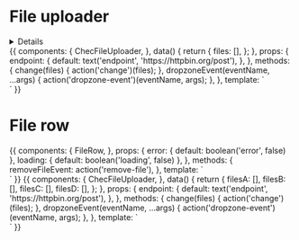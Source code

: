 
<Meta title="Form fields/File uploader" component={ChecFileUploader} />

# File uploader

<details>

</details>

<Props of={ChecFileUploader} />

<Preview>
  <Story name="Default">
    {{
      components: {
        ChecFileUploader,
      },
      data() {
        return {
          files: [],
        };
      },
      props: {
        endpoint: {
          default: text('endpoint', 'https://httpbin.org/post'),
        },
      },
      methods: {
        change(files) {
          action('change')(files);
        },
        dropzoneEvent(eventName, ...args) {
          action('dropzone-event')(eventName, args);
        },
      },
      template: `
        <div class="p-16 flex justify-center w-full h-full bg-white py-20">
          <ChecFileUploader
            v-model="files"
            @dropzone-event="dropzoneEvent"
            @change="change"
            :endpoint="endpoint"
          />
        </div>`
    }}
  </Story>
</Preview>


# File row

<Preview>
  <Story name="FileRow">
    {{
      components: {
        FileRow,
      },
      props: {
        error: {
          default: boolean('error', false)
        },
        loading: {
          default: boolean('loading', false)
        },
      },
      methods: {
        removeFileEvent: action('remove-file'),
      },
      template: `
        <div class="p-16 flex justify-center w-full h-full bg-white py-20">
          <FileRow
            :loading="loading"
            :error="error"
            @remove-file="removeFileEvent"
          />
        </div>`
    }}
  </Story>
</Preview>

<Preview>
  <Story name="Multiple fields">
    {{
      components: {
        ChecFileUploader,
      },
      data() {
        return {
          filesA: [],
          filesB: [],
          filesC: [],
          filesD: [],
        };
      },
      props: {
        endpoint: {
          default: text('endpoint', 'https://httpbin.org/post'),
        },
      },
      methods: {
        change(files) {
          action('change')(files);
        },
        dropzoneEvent(eventName, ...args) {
          action('dropzone-event')(eventName, args);
        },
      },
      template: `
        <div class="p-16 flex justify-center w-full h-full bg-white py-20">
          <ChecFileUploader
            v-model="filesA"
            @dropzone-event="dropzoneEvent"
            @change="change"
            :endpoint="endpoint"
          />
          <ChecFileUploader
            v-model="filesB"
            @dropzone-event="dropzoneEvent"
            @change="change"
            :endpoint="endpoint"
          />
          <ChecFileUploader
            v-model="filesC"
            @dropzone-event="dropzoneEvent"
            @change="change"
            :endpoint="endpoint"
          />
          <ChecFileUploader
            v-model="filesD"
            @dropzone-event="dropzoneEvent"
            @change="change"
            :endpoint="endpoint"
          />
        </div>`
    }}
  </Story>
</Preview>
